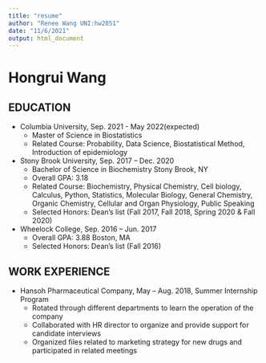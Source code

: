 ```yaml
---
title: "resume"
author: "Renee Wang UNI:hw2851"
date: "11/6/2021"
output: html_document
---
```


# Hongrui Wang

## EDUCATION

* Columbia University, Sep. 2021 - May 2022(expected)
  - Master of Science in Biostatistics
  - Related Course: Probability, Data Science, Biostatistical Method, Introduction of epidemiology

* Stony Brook University, Sep. 2017 – Dec. 2020
  - Bachelor of Science in Biochemistry	Stony Brook, NY
  - Overall GPA: 3.18
  - Related Course: Biochemistry, Physical Chemistry, Cell biology, Calculus, Python, Statistics, Molecular Biology, General Chemistry, Organic Chemistry, Cellular and Organ Physiology, Public Speaking
  - Selected Honors: Dean’s list (Fall 2017, Fall 2018, Spring 2020 & Fall 2020)

* Wheelock College, Sep. 2016 – Jun. 2017
  - Overall GPA: 3.88	Boston, MA
  - Selected Honors: Dean’s list (Fall 2016)

## WORK EXPERIENCE

* Hansoh Pharmaceutical Company, May – Aug. 2018, Summer Internship Program
  - Rotated through different departments to learn the operation of the company
  - Collaborated with HR director to organize and provide support for candidate interviews
  - Organized files related to marketing strategy for new drugs and participated in related meetings


